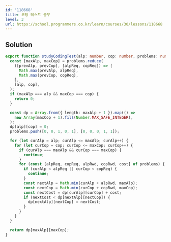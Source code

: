 ```yaml
---
id: '118668'
title: 코딩 테스트 공부
level: 3
url: https://school.programmers.co.kr/learn/courses/30/lessons/118668
---
```


## Solution

```typescript filename="solution.ts" copy
export function studyCodingTest(alp: number, cop: number, problems: number[][]): number {
  const [maxAlp, maxCop] = problems.reduce(
    ([prevAlp, prevCop], [alpReq, copReq]) => [
      Math.max(prevAlp, alpReq),
      Math.max(prevCop, copReq),
    ],
    [alp, cop],
  );
  if (maxAlp === alp && maxCop === cop) {
    return 0;
  }

  const dp = Array.from({ length: maxAlp + 1 }).map(() =>
    new Array(maxCop + 1).fill(Number.MAX_SAFE_INTEGER),
  );
  dp[alp][cop] = 0;
  problems.push([0, 0, 1, 0, 1], [0, 0, 0, 1, 1]);

  for (let curAlp = alp; curAlp <= maxAlp; curAlp++) {
    for (let curCop = cop; curCop <= maxCop; curCop++) {
      if (curAlp === maxAlp && curCop === maxCop) {
        continue;
      }
      for (const [alpReq, copReq, alpRwd, copRwd, cost] of problems) {
        if (curAlp < alpReq || curCop < copReq) {
          continue;
        }
        const nextAlp = Math.min(curAlp + alpRwd, maxAlp);
        const nextCop = Math.min(curCop + copRwd, maxCop);
        const nextCost = dp[curAlp][curCop] + cost;
        if (nextCost < dp[nextAlp][nextCop]) {
          dp[nextAlp][nextCop] = nextCost;
        }
      }
    }
  }

  return dp[maxAlp][maxCop];
}
```
